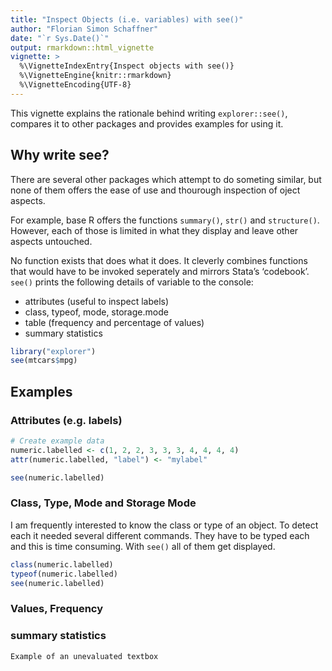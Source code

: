 ```yaml
---
title: "Inspect Objects (i.e. variables) with see()"
author: "Florian Simon Schaffner"
date: "`r Sys.Date()`"
output: rmarkdown::html_vignette
vignette: >
  %\VignetteIndexEntry{Inspect objects with see()}
  %\VignetteEngine{knitr::rmarkdown}
  %\VignetteEncoding{UTF-8}
---
```


This vignette explains the rationale behind writing `explorer::see()`, compares it to other packages and provides examples for using it.

## Why write see?

There are several other packages which attempt to do someting similar, but none of them offers the ease of use and thourough inspection of oject aspects. 

For example, base R offers the functions `summary()`, `str()` and `structure()`. However, each of those is limited in what they display and leave other aspects untouched. 

No function exists that does what it does. It cleverly combines functions that would have to be invoked seperately and mirrors Stata's 'codebook'. 
`see()` prints the following details of variable to the console:

- attributes (useful to inspect labels)
- class, typeof, mode, storage.mode
- table (frequency and percentage of values)
- summary statistics

```r
library("explorer")
see(mtcars$mpg)
```




## Examples

### Attributes (e.g. labels)

```r
# Create example data
numeric.labelled <- c(1, 2, 2, 3, 3, 3, 4, 4, 4, 4)
attr(numeric.labelled, "label") <- "mylabel"

see(numeric.labelled)
```

### Class, Type, Mode and Storage Mode
I am frequently interested to know the class or type of an object. To detect each it needed several different commands. They have to be typed each and this is time consuming. With `see()` all of them get displayed. 

```r
class(numeric.labelled)
typeof(numeric.labelled)
see(numeric.labelled)
```


### Values, Frequency

### summary statistics

```
Example of an unevaluated textbox
```
